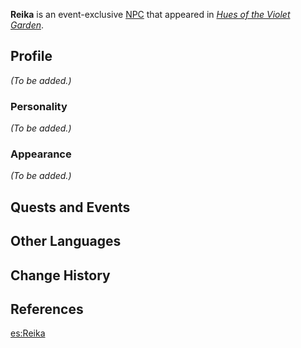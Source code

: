 {{Meta
<!-- Remove this template after adding the missing info -->
|missing_NPC_profile  = yes
}}
{{Character Infobox
|type             = Event NPC
|image            = NPC Reika.png
|region           = Inazuma
|voiceJP          = [http://amuleto.jp/talents/nakatomimana.html Nakatomi Mana ({{ja|中臣 真菜}})]<ref>Twitter: [https://twitter.com/nakatommy_mana/status/1514586803688599555 JP VA Self Announcement]</ref>
}}
'''Reika''' is an event-exclusive [[NPC]] that appeared in ''[[Hues of the Violet Garden]]''.

==Profile==
<!-- detailed story/lore information goes here -->
''(To be added.)''

===Personality===
''(To be added.)''

===Appearance===
''(To be added.)''

==Quests and Events==
{{Quests and Events}}

==Other Languages==
{{Other Languages|default_hidden = 1
|en      = Reika
|zhs     = 玲花
|zhs_rm  = Línghuā
|zht     = 玲花
|zht_rm  = Línghuā
|ja      = 玲花
|ja_rm   = Reika
|ko      = 레이카
|ko_rm   = Re'ika
|es      = Reika
|fr      = Reika
|ru      = Рэйка
|th      = Reika
|vi      = Reika
|de      = Reika
|id      = Reika
|pt      = Reika
}}

==Change History==
{{Change History|2.6}}

==References==
{{Reflist}}

[[es:Reika]]